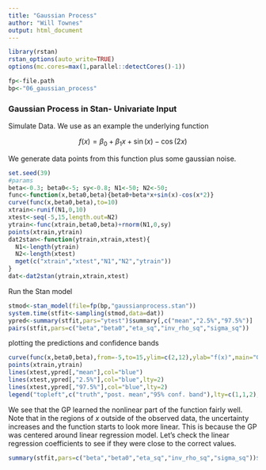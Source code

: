 ```yaml
---
title: "Gaussian Process"
author: "Will Townes"
output: html_document
---
```


```r
library(rstan)
rstan_options(auto_write=TRUE)
options(mc.cores=max(1,parallel::detectCores()-1))

fp<-file.path
bp<-"06_gaussian_process"
```

### Gaussian Process in Stan- Univariate Input

Simulate Data. We use as an example the underlying function 

$$f(x) = \beta_0 + \beta_1 x + \sin(x) - \cos(2x)$$

We generate data points from this function plus some gaussian noise.

```r
set.seed(39)
#params
beta<-0.3; beta0<-5; sy<-0.8; N1<-50; N2<-50;
func<-function(x,beta0,beta){beta0+beta*x+sin(x)-cos(x*2)}
curve(func(x,beta0,beta),to=10)
xtrain<-runif(N1,0,10)
xtest<-seq(-5,15,length.out=N2)
ytrain<-func(xtrain,beta0,beta)+rnorm(N1,0,sy)
points(xtrain,ytrain)
dat2stan<-function(ytrain,xtrain,xtest){
  N1<-length(ytrain)
  N2<-length(xtest)
  mget(c("xtrain","xtest","N1","N2","ytrain"))
}
dat<-dat2stan(ytrain,xtrain,xtest)
```

Run the Stan model

```r
stmod<-stan_model(file=fp(bp,"gaussianprocess.stan"))
system.time(stfit<-sampling(stmod,data=dat))
ypred<-summary(stfit,pars="ytest")$summary[,c("mean","2.5%","97.5%")]
pairs(stfit,pars=c("beta","beta0","eta_sq","inv_rho_sq","sigma_sq"))
```

plotting the predictions and confidence bands

```r
curve(func(x,beta0,beta),from=-5,to=15,ylim=c(2,12),ylab="f(x)",main="Gaussian Process with Univariate Input")
points(xtrain,ytrain)
lines(xtest,ypred[,"mean"],col="blue")
lines(xtest,ypred[,"2.5%"],col="blue",lty=2)
lines(xtest,ypred[,"97.5%"],col="blue",lty=2)
legend("topleft",c("truth","post. mean","95% conf. band"),lty=c(1,1,2),col=c("black","blue","blue"))
```

We see that the GP learned the nonlinear part of the function fairly well. Note that in the regions of $x$ outside of the observed data, the uncertainty increases and the function starts to look more linear. This is because the GP was centered around linear regression model. Let's check the linear regression coefficients to see if they were close to the correct values.

```r
summary(stfit,pars=c("beta","beta0","eta_sq","inv_rho_sq","sigma_sq"))$summary[,c("mean","2.5%","97.5%")]
```